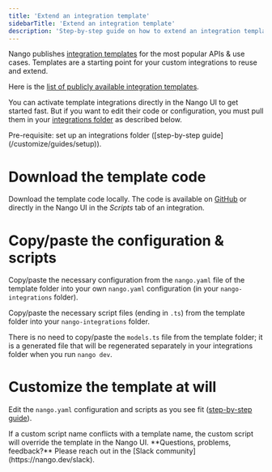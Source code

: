 ```yaml
---
title: 'Extend an integration template'
sidebarTitle: 'Extend an integration template'
description: 'Step-by-step guide on how to extend an integration template.'
---
```


Nango publishes [integration templates](/understand/concepts/templates) for the most popular APIs & use cases. Templates are a starting point for your custom integrations to reuse and extend. 

Here is the [list of publicly available integration templates](/integrations/overview).

You can activate template integrations directly in the Nango UI to get started fast. But if you want to edit their code or configuration, you must pull them in your [integrations folder](/understand/concepts/integrations-folder) as described below.

<Info>
Pre-requisite: set up an integrations folder ([step-by-step guide](/customize/guides/setup)).
</Info>

# Download the template code

Download the template code locally. The code is available on [GitHub](https://github.com/NangoHQ/nango/tree/master/integration-templates) or directly in the Nango UI in the _Scripts_ tab of an integration.

# Copy/paste the configuration & scripts

Copy/paste the necessary configuration from the `nango.yaml` file of the template folder into your own `nango.yaml` configuration (in your `nango-integrations` folder). 

Copy/paste the necessary script files (ending in `.ts`) from the template folder into your `nango-integrations` folder. 

There is no need to copy/paste the `models.ts` file from the template folder; it is a generated file that will be regenerated separately in your integrations folder when you run `nango dev`.

# Customize the template at will

Edit the `nango.yaml` configuration and scripts as you see fit ([step-by-step guide](/customize/guides/create-a-custom-integration)).

<Warning>
If a custom script name conflicts with a template name, the custom script will override the template in the Nango UI.
</Warning>

<Tip>
**Questions, problems, feedback?** Please reach out in the [Slack community](https://nango.dev/slack).
</Tip>
